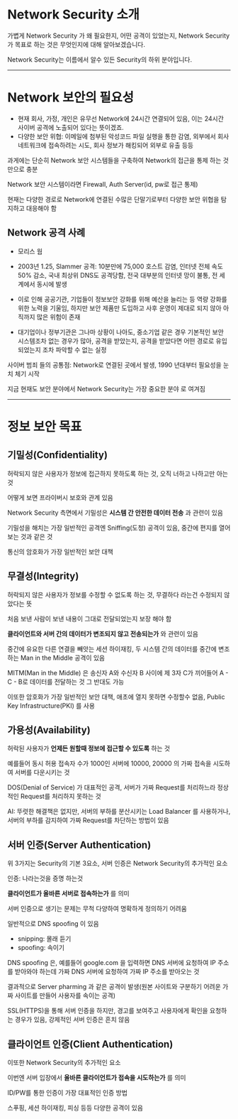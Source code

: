 # Network Security 소개
가볍게 Network Security 가 왜 필요한지, 어떤 공격이 있었는지, Network Security가 목표로 하는 것은 무엇인지에 대해 알아보겠습니다.

Network Security는 이름에서 알수 있든 Security의 하위 분야입니다.

***
# Network 보안의 필요성
* 현재 회사, 가정, 개인은 유무선 Network에 24시간 연결되어 있음, 이는 24시간 사이버 공격에 노출되어 있다는 뜻이겠죠.
* 다양한 보안 위협: 이메일에 첨부된 악성코드 파일 실행을 통한 감염, 외부에서 회사 네트워크에 접속하려는 시도, 회사 정보가 해킹되어 외부로 유출 등등


과게에는 단순히 Network 보안 시스템들을 구축하여 Network의 접근을 통제 하는 것만으로 충분

Network 보안 시스템이라면 Firewall, Auth Server(id, pw로 접근 통제)

현재는 다양한 경로로 Network에 연결된 수많은 단말기로부터 다양한 보안 위협을 탐지하고 대응해야 함


## Network 공격 사례
* 모리스 웜
* 2003년 1.25, Slammer 공격: 10분만에 75,000 호스트 감염, 인터넷 전체 속도 50% 감소, 국내 최상위 DNS도 공격당함, 전국 대부분의 인터넷 망이 불통, 전 세계에서 동시에 발생

* 이로 인해 공공기관, 기업들이 정보보안 강화를 위해 예산을 늘리는 등 역량 강화를 위한 노력을 기울임, 하지만 보안 제품만 도입하고 사후 운영이 제대로 되지 않아 아직까지 많은 위험이 존재

* 대기업이나 정부기관은 그나마 상황이 나아도, 중소기업 같은 경우 기본적인 보안 시스템조차 없는 경우가 많아, 공격을 받았는지, 공격을 받았다면 어떤 경로로 유입되었는지 조차 파악할 수 없는 실정

사이버 범죄 들의 공통점: Network로 연결된 곳에서 발생, 1990 년대부터 필요성을 눈치 체기 시작

지금 현재도 보안 분야에서 Network Security는 가장 중요한 분야 로 여겨짐

***

# 정보 보안 목표

## 기밀성(Confidentiality)
허락되지 않은 사용자가 정보에 <R>접근하지 못하도록</R> 하는 것, 오직 너하고 나하고만 아는것

어떻게 보면 프라이버시 보호와 관계 있음

Network Security 측면에서 기밀성은 **시스템 간 안전한 데이터 전송** 과 관련이 있음

기밀성을 해치는 가장 일반적인 공격엔 Sniffing(도청) 공격이 있음, 중간에 편지를 열어보는 것과 같은 것

통신의 암호화가 가장 일반적인 보안 대책

## 무결성(Integrity)
허락되지 않은 사용자가 정보를 <R>수정할 수 없도록</R> 하는 것, 무결하다 라는건 수정되지 않았다는 뜻

처음 보낸 사람이 보낸 내용이 그대로 전달되었는지 보장 해야 함

**클라이언트와 서버 간의 데이터가 변조되지 않고 전송되는가** 와 관련이 있음

중간에 유요한 다른 연결을 빼앗는 세션 하이재킹, 두 시스템 간의 데이터를 중간에 변조하는 Man in the Middle 공격이 있음

MITM(Man in the Middle) 은 송신자 A와 수신자 B 사이에 제 3자 C가 끼어들어 A - C - B로 데이터를 전달하는 것 그 반대도 가능

이또한 암호화가 가장 일반적인 보안 대책, 애초에 열지 못하면 수정할수 없음, Public Key Infrastructure(PKI) 를 사용

## 가용성(Availability)
허락된 사용자가 **언제든 원할때 정보에 접근할 수 있도록** 하는 것

예를들어 동시 허용 접속자 수가 1000인 서버에 10000, 20000 의 가짜 접속을 시도하여 서버를 다운시키는 것

DOS(Denial of Service) 가 대표적인 공격, 서버가 가짜 Request를 처리하느라 정상적인 Request를 처리하지 못하는 것

AI: 뚜렷한 해결책은 없지만, 서버의 부하를 분산시키는 Load Balancer 를 사용하거나, 서버의 부하를 감지하여 가짜 Request를 차단하는 방법이 있음

## 서버 인증(Server Authentication)
위 3가지는 Security의 기본 3요소, 서버 인증은 Network Security의 추가적인 요소

인증: 나라는것을 증명 하는것

**클라이언트가 올바른 서버로 접속하는가** 를 의미

서버 인증으로 생기는 문제는 무척 다양하여 명확하게 정의하기 어려움

일반적으로 DNS spoofing 이 있음

* snipping: 몰래 듣기
* spoofing: 속이기

DNS spoofing 은, 예를들어 google.com 을 입력하면 DNS 서버에 요청하여 IP 주소를 받아와야 하는데 가짜 DNS 서버에 요청하여 가짜 IP 주소를 받아오는 것

결과적으로 Server pharming 과 같은 공격이 발생(원본 사이트와 구분하기 어려운 가짜 사이트를 만들어 사용자를 속이는 공격)

SSL(HTTPS)을 통해 서버 인증을 하지만, 경고를 보여주고 사용자에게 확인을 요청하는 경우가 있음, 강제적인 서버 인증은 흔치 않음

## 클라이언트 인증(Client Authentication)
이또한 Network Security의 추가적인 요소

이번엔 서버 입장에서 **올바른 클라이언트가 접속을 시도하는가** 를 의미

ID/PW를 통한 인증이 가장 대표적인 인증 방법

스푸핑, 세션 하이재킹, 피싱 등등 다양한 공격이 있음